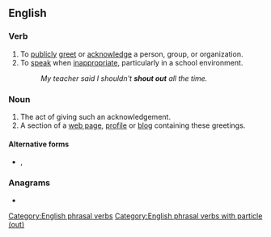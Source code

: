 {{also|shoutout|shout-out}}
==English==

===Verb===
{{en-verb|shouts out|shouting out|shouted out}}

# To [[publicly]] [[greet]] or [[acknowledge]] a person, group, or organization.
# To [[speak]] when [[inappropriate]], particularly in a school environment.
#: ''My teacher said I shouldn't '''shout out''' all the time.''

===Noun===
{{en-noun|shouts out}}

# The act of giving such an acknowledgement.
# A section of a [[web page]], [[profile]] or [[blog]] containing these greetings.

====Alternative forms====
* {{l|en|shoutout}}, {{l|en|shout-out}}

===Anagrams===
* {{anagrams|en|outshout}}

[[Category:English phrasal verbs]]
[[Category:English phrasal verbs with particle (out)]]